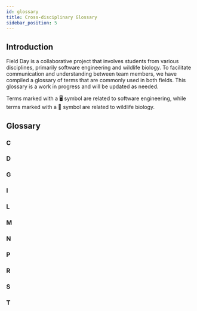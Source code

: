 ```yaml
---
id: glossary
title: Cross-disciplinary Glossary
sidebar_position: 5
---
```



## Introduction

Field Day is a collaborative project that involves students from various disciplines, primarily software engineering and wildlife biology. To facilitate communication and understanding between team members, we have compiled a glossary of terms that are commonly used in both fields. This glossary is a work in progress and will be updated as needed.

Terms marked with a 🖥️ symbol are related to software engineering, while terms marked with a 🐾 symbol are related to wildlife biology.

## Glossary

### C

<GlossaryEntry term="Capture Mark Recapture (CMR) 🐾" definition="A method used in wildlife biology to estimate an animal population's size. It involves capturing animals, marking them, releasing them, and then recapturing them to see how many marked animals are found." field="biology" />

### D

<GlossaryEntry term="Docusaurus 🖥️" definition="Docusaurus is a project for building, deploying, and maintaining open source project websites easily. It is used to build the Field Day documentation site." field="software" />

### G

<GlossaryEntry term="Genus 🐾" definition="A rank in the biological classification system (taxonomy) that is above species and below family. It groups together species that are structurally similar or common in some way." field="biology" />

<GlossaryEntry term="GitHub 🖥️" definition="GitHub is a platform for version control and collaboration. It allows multiple people to work on projects at the same time, track changes, and manage different versions of the project. To report issues or request features for Field Day, you will need a GitHub account." field="software" />

<GlossaryEntry term="Google Firebase 🖥️" definition="Google Firebase is a platform developed by Google for creating mobile and web applications. It provides a variety of tools and services to help developers build high-quality apps." field="software" />

<GlossaryEntry term="Google Firestore 🖥️" definition="Google Firestore is a flexible, scalable database for mobile, web, and server development from Firebase and Google Cloud Platform. It is used to store and sync data for client- and server-side development." field="software" />

### I

<GlossaryEntry term="Issue 🖥️" definition="An issue is a way to track enhancements, tasks, or bugs for your projects. They can be created and managed on GitHub." field="software" />

### L

<GlossaryEntry term="Lunr.js 🖥️" definition="Lunr.js is a small, full-text search library for use in the browser. It is used in the Field Day project to provide search functionality." field="software" />

### M

<GlossaryEntry term="Markdown 🖥️" definition="Markdown is a lightweight markup language with plain text formatting syntax. It is often used to format readme files, for writing messages in online discussion forums, and to create rich text using a plain text editor." field="software" />

### N

<GlossaryEntry term="Node.js 🖥️" definition="Node.js is a JavaScript runtime built on Chrome's V8 JavaScript engine. It allows you to run JavaScript on the server side." field="software" />

<GlossaryEntry term="npm 🖥️" definition="npm is the package manager for Node.js. It allows you to install and manage dependencies for your project." field="software" />

### P

<GlossaryEntry term="Progressive Web App (PWA) 🖥️" definition="A Progressive Web App (PWA) is a type of application software delivered through the web, built using common web technologies including HTML, CSS, and JavaScript. It is intended to work on any platform that uses a standards-compliant browser." field="software" />

<GlossaryEntry term="Pull Request 🖥️" definition="A pull request is a method of submitting contributions to a project. It is a request to merge code changes into the main project repository." field="software" />

### R

<GlossaryEntry term="React 🖥️" definition="React is a JavaScript library for building user interfaces. It is maintained by Facebook and a community of individual developers and companies." field="software" />

<GlossaryEntry term="Repository 🖥️" definition="A repository is a central location in which data is stored and managed. In GitHub, a repository is used to organize a single project." field="software" />

### S

<GlossaryEntry term="Site 🐾" definition="A specific location where scientists collect data. Each site is unique and often serves as the sample unit in statistical analyses or ecological modeling." field="biology" />

<GlossaryEntry term="Species 🐾" definition="The basic unit of biological classification, a species is a group of organisms that can reproduce and have fertile offspring." field="biology" />

### T

<GlossaryEntry term="Taxonomy 🐾" definition="The science of classification of organisms. It involves naming, describing, and classifying organisms into groups based on shared characteristics." field="biology" />

<GlossaryEntry term="Toe-clip Code 🐾" definition="A method used in wildlife biology to uniquely mark small animals by clipping their toes in a specific pattern. This method helps in identifying individual animals during recapture." field="biology" />